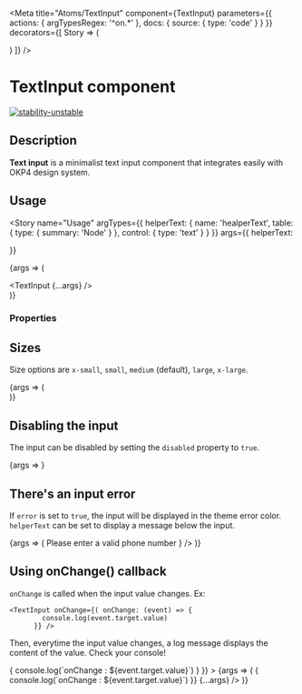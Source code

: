 
<Meta
  title="Atoms/TextInput"
  component={TextInput}
  parameters={{
    actions: {
      argTypesRegex: '^on.*'
    },
    docs: {
      source: {
        type: 'code'
      }
    }
  }}
  decorators={[
    Story => (
      <ThemeProvider>
        <div className="component-story-main">
          <ThemeSwitcher />
          <Story />
        </div>
      </ThemeProvider>
    )
  ]}
/>

# TextInput component

[![stability-unstable](https://img.shields.io/badge/stability-unstable-yellow.svg)](https://github.com/emersion/stability-badges#unstable)

## Description

**Text input** is a minimalist text input component that integrates easily with OKP4 design system.

## Usage

<Story
  name="Usage"
  argTypes={{
    helperText: {
      name: 'healperText',
      table: {
        type: { summary: 'Node' }
      },
      control: {
        type: 'text'
      }
    }
  }}
  args={{
    helperText: <div></div>
  }}
>
  {args => (
    <div>
      <TextInput {...args} />
    </div>
  )}
</Story>

### Properties

<ArgsTable story="Usage" />

## Sizes

Size options are `x-small`, `small`, `medium` (default), `large`, `x-large`.

<Canvas isColumn>
  <Story name="Sizes" argTypes={{}} args={{}}>
    {args => (
      <div>
        <TextInput
          style={{ marginBottom: '10px' }}
          size="x-small"
          placeholder="x-small"
          {...args}
        />
        <TextInput style={{ marginBottom: '10px' }} size="small" placeholder="small" {...args} />
        <TextInput style={{ marginBottom: '10px' }} size="medium" placeholder="medium" {...args} />
        <TextInput style={{ marginBottom: '10px' }} size="large" placeholder="large" {...args} />
        <TextInput
          style={{ marginBottom: '10px' }}
          size="x-large"
          placeholder="x-large"
          {...args}
        />
      </div>
    )}
  </Story>
</Canvas>

## Disabling the input

The input can be disabled by setting the `disabled` property to `true`.

<Canvas isColumn>
  <Story name="Disabled" argTypes={{}} args={{}}>
    {args => <TextInput disabled={true} placeholder="This input is disabled" {...args} />}
  </Story>
</Canvas>

## There's an input error

If `error` is set to `true`, the input will be displayed in the theme error color.
`helperText` can be set to display a message below the input.

<Canvas isColumn>
  <Story name="Error" argTypes={{}} args={{}}>
    {args => (
      <TextInput
        defaultValue="My phone is broken"
        error={true}
        helperText={
          <Typography
            as="div"
            size="x-small"
            color="error"
            fontFamily="secondary"
            style={{
              margin: 0
            }}
          >
            Please enter a valid phone number
          </Typography>
        }
      />
    )}
  </Story>
</Canvas>

## Using onChange() callback

`onChange` is called when the input value changes. Ex:

```js:
<TextInput onChange={( onChange: (event) => {
        console.log(event.target.value)
      }} />
```

Then, everytime the input value changes, a log message displays the content of the value. Check your console!

<Canvas isColumn>
  <Story
    name="onchange"
    argTypes={{}}
    args={{
      onChange: event => {
        console.log(`onChange : ${event.target.value}`)
      }
    }}
  >
    {args => (
      <TextInput
        onChange={event => {
          console.log(`onChange : ${event.target.value}`)
        }}
        {...args}
      />
    )}
  </Story>
</Canvas>
